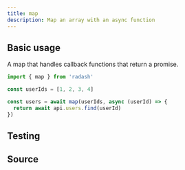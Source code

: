 ```yaml
---
title: map
description: Map an array with an async function
---
```



## Basic usage

A map that handles callback functions that return a promise.

```ts
import { map } from 'radash'

const userIds = [1, 2, 3, 4]

const users = await map(userIds, async (userId) => {
  return await api.users.find(userId)
})
```

## Testing

<TestingLinkAndPreview module="async" func="map" />

## Source

<SourceLinkAndPreview module="async" func="map" />